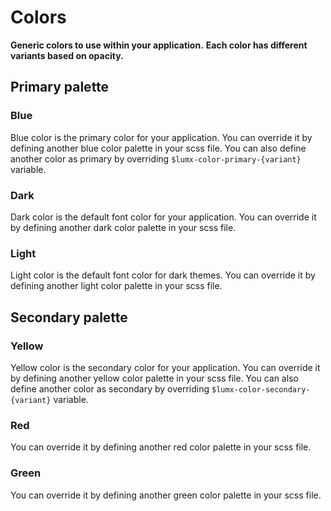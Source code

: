
# Colors

**Generic colors to use within your application.**
**Each color has different variants based on opacity.**

## Primary palette

### Blue

Blue color is the primary color for your application.
You can override it by defining another blue color palette in your scss file.
You can also define another color as primary by overriding <code>\$lumx-color-primary-{variant}</code> variable.

<ColorVariantsDesignTokenGroup color="blue" />

### Dark

Dark color is the default font color for your application.
You can override it by defining another dark color palette in your scss file.

<ColorVariantsDesignTokenGroup color="dark" />

### Light

Light color is the default font color for dark themes.
You can override it by defining another light color palette in your scss file.

<ColorVariantsDesignTokenGroup color="light" theme="dark" />

## Secondary palette

### Yellow

Yellow color is the secondary color for your application.
You can override it by defining another yellow color palette in your scss file.
You can also define another color as secondary by overriding <code>\$lumx-color-secondary-{variant}</code> variable.

<ColorVariantsDesignTokenGroup color="yellow" />

### Red

You can override it by defining another red color palette in your scss file.

<ColorVariantsDesignTokenGroup color="red" />

### Green

You can override it by defining another green color palette in your scss file.

<ColorVariantsDesignTokenGroup color="green" />

